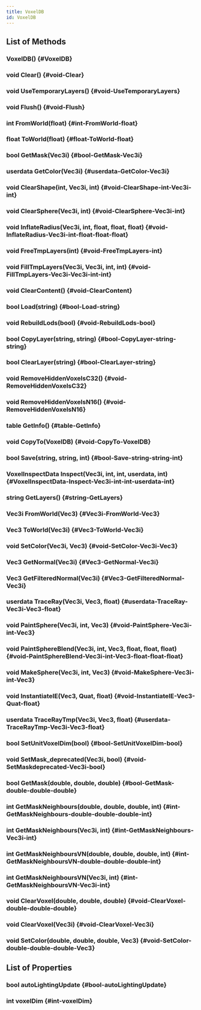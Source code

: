 ```yaml
---
title: VoxelDB
id: VoxelDB
---
```


## List of Methods

### VoxelDB() {#VoxelDB}

### void Clear() {#void-Clear}

### void UseTemporaryLayers() {#void-UseTemporaryLayers}

### void Flush() {#void-Flush}

### int FromWorld(float) {#int-FromWorld-float}

### float ToWorld(float) {#float-ToWorld-float}

### bool GetMask(Vec3i) {#bool-GetMask-Vec3i}

### userdata GetColor(Vec3i) {#userdata-GetColor-Vec3i}

### void ClearShape(int, Vec3i, int) {#void-ClearShape-int-Vec3i-int}

### void ClearSphere(Vec3i, int) {#void-ClearSphere-Vec3i-int}

### void InflateRadius(Vec3i, int, float, float, float) {#void-InflateRadius-Vec3i-int-float-float-float}

### void FreeTmpLayers(int) {#void-FreeTmpLayers-int}

### void FillTmpLayers(Vec3i, Vec3i, int, int) {#void-FillTmpLayers-Vec3i-Vec3i-int-int}

### void ClearContent() {#void-ClearContent}

### bool Load(string) {#bool-Load-string}

### void RebuildLods(bool) {#void-RebuildLods-bool}

### bool CopyLayer(string, string) {#bool-CopyLayer-string-string}

### bool ClearLayer(string) {#bool-ClearLayer-string}

### void RemoveHiddenVoxelsC32() {#void-RemoveHiddenVoxelsC32}

### void RemoveHiddenVoxelsN16() {#void-RemoveHiddenVoxelsN16}

### table GetInfo() {#table-GetInfo}

### void CopyTo(VoxelDB) {#void-CopyTo-VoxelDB}

### bool Save(string, string, int) {#bool-Save-string-string-int}

### VoxelInspectData Inspect(Vec3i, int, int, userdata, int) {#VoxelInspectData-Inspect-Vec3i-int-int-userdata-int}

### string GetLayers() {#string-GetLayers}

### Vec3i FromWorld(Vec3) {#Vec3i-FromWorld-Vec3}

### Vec3 ToWorld(Vec3i) {#Vec3-ToWorld-Vec3i}

### void SetColor(Vec3i, Vec3) {#void-SetColor-Vec3i-Vec3}

### Vec3 GetNormal(Vec3i) {#Vec3-GetNormal-Vec3i}

### Vec3 GetFilteredNormal(Vec3i) {#Vec3-GetFilteredNormal-Vec3i}

### userdata TraceRay(Vec3i, Vec3, float) {#userdata-TraceRay-Vec3i-Vec3-float}

### void PaintSphere(Vec3i, int, Vec3) {#void-PaintSphere-Vec3i-int-Vec3}

### void PaintSphereBlend(Vec3i, int, Vec3, float, float, float) {#void-PaintSphereBlend-Vec3i-int-Vec3-float-float-float}

### void MakeSphere(Vec3i, int, Vec3) {#void-MakeSphere-Vec3i-int-Vec3}

### void InstantiateIE(Vec3, Quat, float) {#void-InstantiateIE-Vec3-Quat-float}

### userdata TraceRayTmp(Vec3i, Vec3, float) {#userdata-TraceRayTmp-Vec3i-Vec3-float}

### bool SetUnitVoxelDim(bool) {#bool-SetUnitVoxelDim-bool}

### void SetMask_deprecated(Vec3i, bool) {#void-SetMaskdeprecated-Vec3i-bool}

### bool GetMask(double, double, double) {#bool-GetMask-double-double-double}

### int GetMaskNeighbours(double, double, double, int) {#int-GetMaskNeighbours-double-double-double-int}

### int GetMaskNeighbours(Vec3i, int) {#int-GetMaskNeighbours-Vec3i-int}

### int GetMaskNeighboursVN(double, double, double, int) {#int-GetMaskNeighboursVN-double-double-double-int}

### int GetMaskNeighboursVN(Vec3i, int) {#int-GetMaskNeighboursVN-Vec3i-int}

### void ClearVoxel(double, double, double) {#void-ClearVoxel-double-double-double}

### void ClearVoxel(Vec3i) {#void-ClearVoxel-Vec3i}

### void SetColor(double, double, double, Vec3) {#void-SetColor-double-double-double-Vec3}

## List of Properties

### bool autoLightingUpdate {#bool-autoLightingUpdate}

### int voxelDim {#int-voxelDim}

